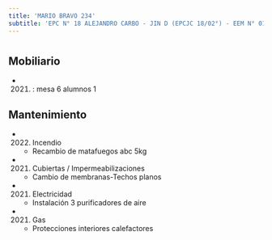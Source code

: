 ```yaml
---
title: 'MARIO BRAVO 234'
subtitle: 'EPC N° 18 ALEJANDRO CARBO - JIN D (EPCJC 18/02°) - EEM N° 01/02° E.REINGRESO'
---
```


#


## Mobiliario

*  (2021) : mesa 6 alumnos 1 





## Mantenimiento

*  (2022) Incendio 
    + Recambio de matafuegos abc 5kg

*  (2021) Cubiertas / Impermeabilizaciones 
    + Cambio de membranas-Techos planos

*  (2021) Electricidad 
    + Instalación 3 purificadores de aire

*  (2021) Gas 
    + Protecciones interiores calefactores



